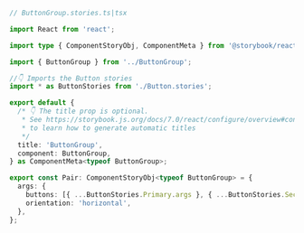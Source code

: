 ```ts
// ButtonGroup.stories.ts|tsx

import React from 'react';

import type { ComponentStoryObj, ComponentMeta } from '@storybook/react';

import { ButtonGroup } from '../ButtonGroup';

//👇 Imports the Button stories
import * as ButtonStories from './Button.stories';

export default {
  /* 👇 The title prop is optional.
   * See https://storybook.js.org/docs/7.0/react/configure/overview#configure-story-loading
   * to learn how to generate automatic titles
   */
  title: 'ButtonGroup',
  component: ButtonGroup,
} as ComponentMeta<typeof ButtonGroup>;

export const Pair: ComponentStoryObj<typeof ButtonGroup> = {
  args: {
    buttons: [{ ...ButtonStories.Primary.args }, { ...ButtonStories.Secondary.args }],
    orientation: 'horizontal',
  },
};
```
